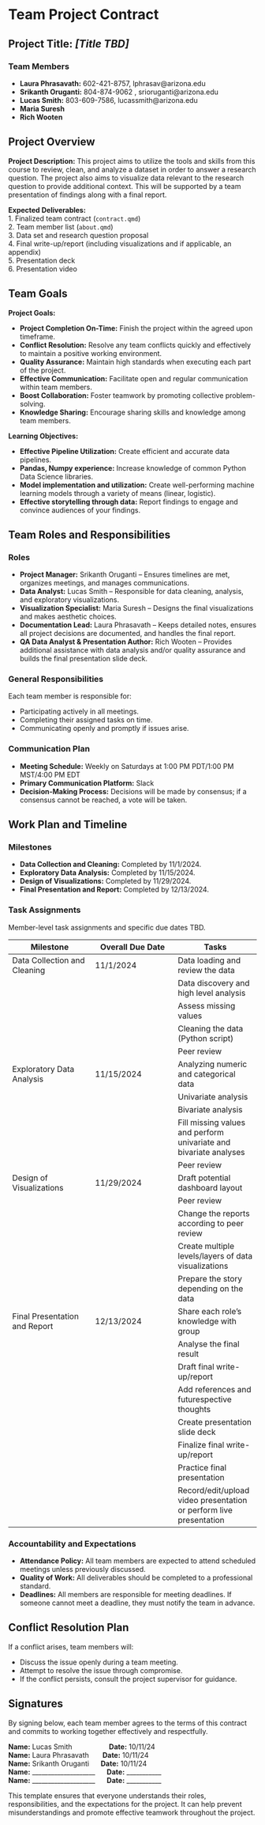 # Team Project Contract
## Project Title: ***[Title TBD]***

### Team Members
* **Laura Phrasavath:** 602-421-8757, lphrasav@arizona.edu
* **Srikanth Oruganti:** 804-874-9062 , srioruganti@arizona.edu
* **Lucas Smith:** 803-609-7586, lucassmith@arizona.edu
* **Maria Suresh**
* **Rich Wooten**

## Project Overview
**Project Description:** This project aims to utilize the tools and skills from this course to review, clean, and analyze a dataset in order to answer a research question. The project also aims to visualize data relevant to the research question to provide additional context. This will be supported by a team presentation of findings along with a final report.<br>

**Expected Deliverables:**<br>
1. Finalized team contract (`contract.qmd`)<br>
2. Team member list (`about.qmd`)<br>
3. Data set and research question proposal<br>
4. Final write-up/report (including visualizations and if applicable, an appendix)<br>
5. Presentation deck<br>
6. Presentation video<br>

## Team Goals
**Project Goals:**

- **Project Completion On-Time:** Finish the project within the agreed upon timeframe.
- **Conflict Resolution:** Resolve any team conflicts quickly and effectively to maintain a positive working environment.
- **Quality Assurance:** Maintain high standards when executing each part of the project.
- **Effective Communication:** Facilitate open and regular communication within team members.
- **Boost Collaboration:** Foster teamwork by promoting collective problem-solving.
- **Knowledge Sharing:** Encourage sharing skills and knowledge among team members.

**Learning Objectives:**

- **Effective Pipeline Utilization:** Create efficient and accurate data pipelines. 
- **Pandas, Numpy experience:** Increase knowledge of common Python Data Science libraries.
- **Model implementation and utilization:** Create well-performing machine learning models through a variety of means (linear, logistic).
- **Effective storytelling through data:** Report findings to engage and convince audiences of your findings.

## Team Roles and Responsibilities
### Roles
* **Project Manager:** Srikanth Oruganti – Ensures timelines are met, organizes meetings, and manages communications.
* **Data Analyst:** Lucas Smith – Responsible for data cleaning, analysis, and exploratory visualizations.
* **Visualization Specialist:** Maria Suresh – Designs the final visualizations and makes aesthetic choices.
* **Documentation Lead:** Laura Phrasavath – Keeps detailed notes, ensures all project decisions are documented, and handles the final report.
* **QA Data Analyst & Presentation Author:** Rich Wooten – Provides additional assistance with data analysis and/or quality assurance and builds the final presentation slide deck.

### General Responsibilities
Each team member is responsible for:

* Participating actively in all meetings.
* Completing their assigned tasks on time.
* Communicating openly and promptly if issues arise.

### Communication Plan
* **Meeting Schedule:** Weekly on Saturdays at 1:00 PM PDT/1:00 PM MST/4:00 PM EDT
* **Primary Communication Platform:** Slack
* **Decision-Making Process:** Decisions will be made by consensus; if a consensus cannot be reached, a vote will be taken.

## Work Plan and Timeline
### Milestones
* **Data Collection and Cleaning:** Completed by 11/1/2024.
* **Exploratory Data Analysis:** Completed by 11/15/2024.
* **Design of Visualizations:** Completed by 11/29/2024.
* **Final Presentation and Report:** Completed by 12/13/2024.

### Task Assignments 
Member-level task assignments and specific due dates TBD.

| Milestone | Overall Due Date | Tasks |
| --- | --- | --- |
| Data Collection and Cleaning | 11/1/2024 | Data loading and review the data |
|    |    | Data discovery and high level analysis |
|    |    | Assess missing values |
|    |    | Cleaning the data (Python script) |
|    |    | Peer review |
| Exploratory Data Analysis | 11/15/2024 | Analyzing numeric and categorical data |
|    |    | Univariate analysis	|
|    |    | Bivariate analysis |
|    |    | Fill missing values and perform univariate and bivariate analyses |
|    |    | Peer review	|
| Design of Visualizations | 11/29/2024 | Draft potential dashboard	layout |
|    |    | Peer review	|
|    |    | Change the reports according to peer review	|
|    |    | Create multiple levels/layers of data visualizations |
|    |    | Prepare the story depending on the data	|
| Final Presentation and Report	| 12/13/2024 | Share each role's knowledge with group |
|    |    | Analyse the final result |
|    |    | Draft final write-up/report |
|    |    | Add references and futurespective thoughts |
|    |    | Create presentation slide deck |
|    |    | Finalize final write-up/report |
|    |    | Practice final presentation |
|    |    | Record/edit/upload video presentation or perform live presentation |                           

### Accountability and Expectations
* **Attendance Policy:** All team members are expected to attend scheduled meetings unless previously discussed.
* **Quality of Work:** All deliverables should be completed to a professional standard.
* **Deadlines:** All members are responsible for meeting deadlines. If someone cannot meet a deadline, they must notify the team in advance.

## Conflict Resolution Plan
If a conflict arises, team members will:

* Discuss the issue openly during a team meeting.
* Attempt to resolve the issue through compromise.
* If the conflict persists, consult the project supervisor for guidance.

## Signatures
By signing below, each team member agrees to the terms of this contract and commits to working together effectively and respectfully.

**Name:** Lucas Smith&nbsp;&nbsp;&nbsp;&nbsp;&nbsp;&nbsp;&nbsp;&nbsp;&nbsp;&nbsp;&nbsp;&nbsp;&nbsp;&nbsp;&nbsp;&nbsp;&nbsp;&nbsp;                 **Date:** 10/11/24<br>
**Name:** Laura Phrasavath&nbsp;&nbsp;&nbsp;&nbsp;&nbsp;&nbsp;          **Date:** 10/11/24<br>
**Name:** Srikanth Oruganti&nbsp;&nbsp;&nbsp;&nbsp;&nbsp;           **Date:** 10/11/24<br>
**Name:** ____________________&nbsp;&nbsp;&nbsp;&nbsp;&nbsp;    **Date:** ___________<br>
**Name:** ____________________&nbsp;&nbsp;&nbsp;&nbsp;&nbsp;    **Date:** ___________

This template ensures that everyone understands their roles, responsibilities, and the expectations for the project. It can help prevent misunderstandings and promote effective teamwork throughout the project.